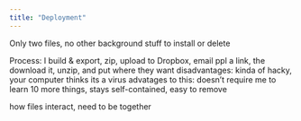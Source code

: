 ```yaml
---
title: "Deployment"
---
```


Only two files, no other background stuff to install or delete

Process: I build & export, zip, upload to Dropbox, email ppl a link, the download it, unzip, and put where they want
    disadvantages: kinda of hacky, your computer thinks its a virus
    advatages to this: doesn't require me to learn 10 more things, stays self-contained, easy to remove

how files interact, need to be together